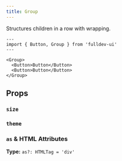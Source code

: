 ```yaml
---
title: Group
---
```



Structures children in a row with wrapping.

```astro live
---
import { Button, Group } from 'fulldev-ui'
---

<Group>
  <Button>Button</Button>
  <Button>Button</Button>
</Group>
```

## Props

### `size`

<SizeProp />

### `theme`

<ThemeProp />

### `as` & HTML Attributes

**Type:** `as?: HTMLTag = 'div'`

<AsProp />

